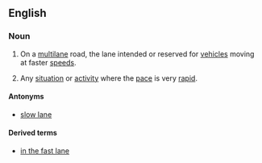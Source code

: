 ==English==

===Noun===
{{en-noun|sg=[[fast]] [[lane]]}}

# On a [[multilane]] road, the lane intended or reserved for [[vehicle]]s moving at faster [[speed]]s.
# {{figurative|by extension}} Any [[situation]] or [[activity]] where the [[pace]] is very [[rapid]].

====Antonyms====
*[[slow lane]]

====Derived terms====
*[[in the fast lane]]